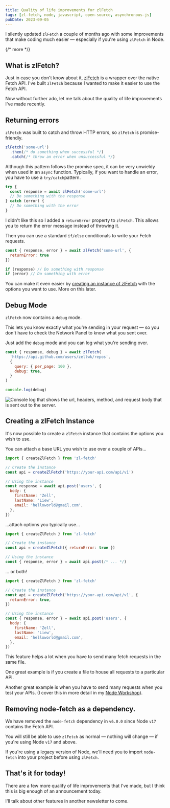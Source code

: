 ```yaml
---
title: Quality of life improvements for zlFetch
tags: [zl-fetch, node, javascript, open-source, asynchronous-js]
pubDate: 2023-09-05
---
```


I silently updated `zlFetch` a couple of months ago with some improvements that make coding much easier — especially if you're using `zlFetch` in Node.

{/* more */}

## What is zlFetch?

Just in case you don't know about it, [zlFetch](https://github.com/zellwk/zl-fetch) is a wrapper over the native Fetch API. I've built `zlFetch` because I wanted to make it easier to use the Fetch API.

Now without further ado, let me talk about the quality of life improvements I've made recently.

## Returning errors

`zlFetch` was built to catch and throw HTTP errors, so `zlFetch` is promise-friendly.

```js
zlFetch('some-url')
  .then(/* do something when successful */)
  .catch(/* throw an error when unsuccessful */)
```

Although this pattern follows the promise spec, it can be very unwieldy when used in an `async` function. Typically, if you want to handle an error, you have to use a `try/catch`pattern.

```js
try {
  const response = await zlFetch('some-url')
  // Do something with the response
} catch (error) {
  // Do something with the error
}
```

I didn't like this so I added a `returnError` property to `zlFetch`. This allows you to return the error message instead of throwing it.

Then you can use a standard `if/else` conditionals to write your Fetch requests.

```js
const { response, error } = await zlFetch('some-url', {
  returnError: true
})

if (response) // Do something with response
if (error) // Do something with error
```

You can make it even easier by [creating an instance of zlFetch](#creating-a-zlfetch-instance) with the options you want to use. More on this later.

## Debug Mode

`zlFetch` now contains a `debug` mode.

This lets you know exactly what you're sending in your request — so you don't have to check the Network Panel to know what you sent over.

Just add the `debug` mode and you can log what you're sending over.

```js
const { response, debug } = await zlFetch(
  'https://api.github.com/users/zellwk/repos',
  {
    query: { per_page: 100 },
    debug: true,
  }
)

console.log(debug)
```

<Image
  src='/assets/blog/zl-fetch-improvements/debug.png'
  alt='Console log that shows the url, headers, method, and request body that is sent out to the server.'
/>

## Creating a zlFetch Instance

It's now possible to create a `zlFetch` instance that contains the options you wish to use.

You can attach a base URL you wish to use over a couple of APIs...

```js
import { createZlFetch } from 'zl-fetch'

// Create the instance
const api = createZlFetch('https://your-api.com/api/v1')

// Using the instance
const response = await api.post('users', {
  body: {
    firstName: 'Zell',
    lastName: 'Liew',
    email: 'helloworld@gmail.com',
  },
})
```

...attach options you typically use...

```js
import { createZlFetch } from 'zl-fetch'

// Create the instance
const api = createZlFetch({ returnError: true })

// Using the instance
const { response, error } = await api.post(/* ... */)
```

... or both!

```js
import { createZlFetch } from 'zl-fetch'

// Create the instance
const api = createZlFetch('https://your-api.com/api/v1', {
  returnError: true,
})

// Using the instance
const { response, error } = await api.post('users', {
  body: {
    firstName: 'Zell',
    lastName: 'Liew',
    email: 'helloworld@gmail.com',
  },
})
```

This feature helps a lot when you have to send many fetch requests in the same file.

One great example is if you create a file to house all requests to a particular API.

Another great example is when you have to send many requests when you test your APIs. (I cover this in more detail in my [Node Workshop](https://magicaldevschool.com/workshops)).

## Removing node-fetch as a dependency.

We have removed the `node-fetch` dependency in `v6.0.0` since Node `v17` contains the Fetch API.

You will still be able to use `zlFetch` as normal — nothing will change — if you're using Node `v17` and above.

If you're using a legacy version of Node, we'll need you to import `node-fetch` into your project before using `zlFetch`.

## That's it for today!

There are a few more qualify of life improvements that I've made, but I think this is big enough of an announcement today.

I'll talk about other features in another newsletter to come.
